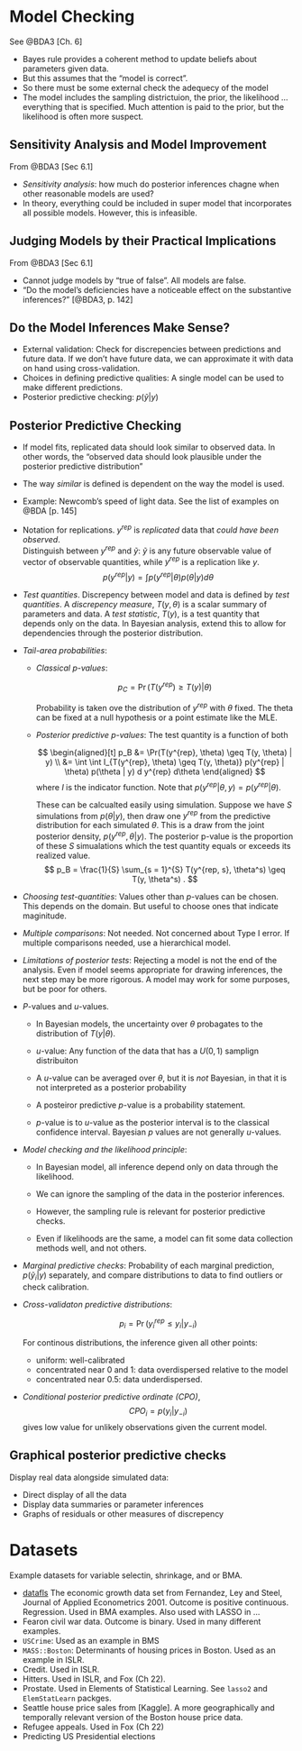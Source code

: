 # Model Checking 

See @BDA3 [Ch. 6]

-   Bayes rule provides a coherent method to update beliefs about parameters given data.
-   But this assumes that the "model is correct".
-   So there must be some external check the adequecy of the model
-   The model includes the sampling districtuion, the prior, the likelihood ... everything that is specified. 
    Much attention is paid to the prior, but the likelihood is often more suspect.
    
    
## Sensitivity Analysis and Model Improvement

From @BDA3 [Sec 6.1]

-   *Sensitivity analysis*: how much do posterior inferences chagne when other reasonable models are used?
-   In theory, everything could be included in super model that incorporates all possible models. However, this is infeasible.

## Judging Models by their Practical Implications

From @BDA3 [Sec 6.1]

-  Cannot judge models by "true of false". All models are false.
-  "Do the model's deficiencies have a noticeable effect on the substantive inferences?" [@BDA3, p. 142]

## Do the Model Inferences Make Sense? 

-   External validation: Check for discrepencies between predictions and future data. If we don't have future data, we can approximate it with data on hand using cross-validation.
-   Choices in defining predictive qualities: A single model can be used to make different predictions.
-   Posterior predictive checking: $p(\tilde{y} | y)$

## Posterior Predictive Checking

-   If model fits, replicated data should look similar to observed data. In other words, the "observed data should look plausible under the posterior predictive distribution"
-   The way *similar* is defined is dependent on the way the model is used.
-   Example: Newcomb's speed of light data. See the list of examples on @BDA [p. 145]
-   Notation for replications. $y^{rep}$ is *replicated* data that *could have been observed*.  
    Distinguish between $y^{rep}$ and $\tilde{y}$: $\tilde{y}$ is any future observable value of vector of observable quantities, while $y^{rep}$ is a replication like $y$.
    $$
    p(y^{rep} | y) = \int p(y^{rep} | \theta) p(\theta | y) d\theta
    $$
    
-   *Test quantities*. Discrepency between model and data is defined by *test quantities*. A *discrepency measure*, $T(y, \theta)$ is a scalar summary of parameters and data.
    A *test statistic*, $T(y)$, is a test quantity that depends only on the data.
    In Bayesian analysis, extend this to allow for dependencies through the posterior distribution.
    
    
-   *Tail-area probabilities*:

    -   *Classical p-values*: 
      
        $$
        p_C = \Pr(T(y^{rep}) \geq T(y) | \theta)
        $$

        Probability is taken ove the distribution of $y^{rep}$ with $\theta$ fixed. The theta can be fixed at a null hypothesis or a point estimate like the MLE.
        
    -   *Posterior predictive p-values*:  The test quantity is a function of both 
    
        $$
        \begin{aligned}[t]
        p_B &= \Pr(T(y^{rep}, \theta) \geq T(y, \theta) | y) \\
        &= \int \int I_{T(y^{rep}, \theta) \geq T(y, \theta)} p(y^{rep} | \theta) p(\theta | y) d y^{rep} d\theta
        \end{aligned}
        $$
        where $I$ is the indicator function. Note that
        $p(y^{rep} | \theta, y) = p(y^{rep} | \theta)$.
        
        These can be calcualted easily using simulation.
        Suppose we have $S$ simulations from $p(\theta | y)$, then draw one $y^{rep}$ from the predictive distribution for each simulated $\theta$.
        This is a draw from the joint posterior density, $p(y^{rep} ,\theta | y)$.
        The posterior p-value is the proportion of these $S$ simualations which the test quantity equals or exceeds its realized value.
        $$
        p_B = \frac{1}{S} \sum_{s = 1}^{S} T(y^{rep, s}, \theta^s) \geq T(y, \theta^s) .
        $$

-   *Choosing test-quantities*:  Values other than $p$-values can be chosen. This depends on the domain. But useful to choose ones that indicate maginitude.
    
-   *Multiple comparisons*:  Not needed. Not concerned about Type I error.  If multiple comparisons needed, use a hierarchical model.
    
-   *Limitations of posterior tests*: Rejecting a model is not the end of the analysis. Even if model seems appropriate for drawing inferences, the next step may be more rigorous. A model may work for some purposes, but be poor for others.


-   $P$-values and $u$-values.  

    -   In Bayesian models, the uncertainty over $\theta$ probagates to the distribution of $T(y | \theta)$.

    -   $u$-value: Any function of the data that has a $U(0, 1)$ samplign distribuiton
        
    -   A $u$-value can be averaged over $\theta$, but it is *not* Bayesian, in that it is not interpreted as a posterior probability
    
    -   A posteiror predictive $p$-value is a probability statement.
    
    -   $p$-value is to $u$-value as the posterior interval is to the classical confidence interval. Bayesian $p$ values are not generally $u$-values.
    

-   *Model checking and the likelihood principle*: 

    -   In Bayesian model, all inference depend only on data through the likelihood.
    
    -   We can ignore the sampling of the data in the posterior inferences.
    
    -   However, the sampling rule is relevant for posterior predictive checks.
        
    -   Even if likelihoods are the same, a model can fit some data collection methods well, and not others.
    
  
-   *Marginal predictive checks*: Probability of each marginal prediction, $p(\tilde{y}_i | y)$ separately, and compare distributions to data to find outliers or check calibration.


-   *Cross-validaton predictive distributions*:

    $$
    p_i = \Pr(y_i^{rep} \leq y_i | y_{-i})
    $$
    
    For continous distributions, the inference given all other points:
    
    -   uniform: well-calibrated
    -   concentrated near 0 and 1: data overdispersed relative to the model
    -   concentrated near 0.5: data underdispersed.
    
-   *Conditional posterior predictive ordinate (CPO)*,
    $$
    CPO_i = p(y_i | y_{-i})
    $$
    gives low value for unlikely observations given the current model.
    
## Graphical posterior predictive checks

Display real data alongside simulated data:

-   Direct display of all the data
-   Display data summaries or parameter inferences
-   Graphs of residuals or other measures of discrepency

# Datasets

Example datasets for variable selectin, shrinkage, and or BMA.

-   [datafls](https://www.rdocumentation.org/packages/BMS/versions/0.3.4/topics/datafls)
    The economic growth data set from Fernandez, Ley and Steel, Journal of Applied Econometrics 2001.
    Outcome is positive continuous. Regression. Used in BMA examples. Also
    used with LASSO in ...
-   Fearon civil war data.  Outcome is binary. Used in many different examples.
-   `USCrime`: Used as an example in BMS
-   `MASS::Boston`: Determinants of housing prices in Boston. Used as an example 
    in ISLR.
-   Credit. Used in ISLR.
-   Hitters. Used in ISLR, and Fox (Ch 22).
-   Prostate. Used in Elements of Statistical Learning. See `lasso2` and
    `ElemStatLearn` packges.
-   Seattle house price sales from [Kaggle]. A more geographically and temporally
    relevant version of the Boston house price data.
-   Refugee appeals. Used in Fox (Ch 22)
-   Predicting US Presidential elections

